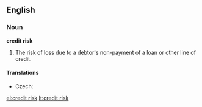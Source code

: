 ==English==
{{wikipedia}}
===Noun===
'''credit risk'''

# {{finance}} The risk of loss due to a debtor's non-payment of a loan or other line of credit.

====Translations====
{{trans-top|type of risk}}
* Czech: {{t-|cs|kreditní riziko|n}}
{{trans-mid}}
{{trans-bottom}}

[[el:credit risk]]
[[lt:credit risk]]